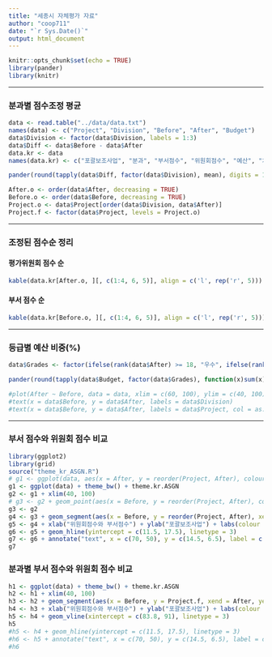 ```yaml
---
title: "세종시 자체평가 자료"
author: "coop711"
date: "`r Sys.Date()`"
output: html_document
---
```


```r
knitr::opts_chunk$set(echo = TRUE)
library(pander)
library(knitr)
```
----

### 분과별 점수조정 평균

```r
data <- read.table("../data/data.txt")
names(data) <- c("Project", "Division", "Before", "After", "Budget")
data$Division <- factor(data$Division, labels = 1:3)
data$Diff <- data$Before - data$After
data.kr <- data
names(data.kr) <- c("포괄보조사업", "분과", "부서점수", "위원회점수", "예산", "차이")
```

```r
pander(round(tapply(data$Diff, factor(data$Division), mean), digits = 1))
```

```r
After.o <- order(data$After, decreasing = TRUE)
Before.o <- order(data$Before, decreasing = TRUE)
Project.o <- data$Project[order(data$Division, data$After)]
Project.f <- factor(data$Project, levels = Project.o)
```

----

### 조정된 점수순 정리

#### 평가위원회 점수 순

```r
kable(data.kr[After.o, ][, c(1:4, 6, 5)], align = c('l', rep('r', 5)))
```

#### 부서 점수 순

```r
kable(data.kr[Before.o, ][, c(1:4, 6, 5)], align = c('l', rep('r', 5)))
```

----

### 등급별 예산 비중(%)

```r
data$Grades <- factor(ifelse(rank(data$After) >= 18, "우수", ifelse(rank(data$After) >= 12, "보통", "미흡")), levels=c("우수", "보통", "미흡"))
```

```r
pander(round(tapply(data$Budget, factor(data$Grades), function(x)sum(x)*100/sum(data$Budget)), digits = 1))
```

```r
#plot(After ~ Before, data = data, xlim = c(60, 100), ylim = c(40, 100), type = "n")
#text(x = data$Before, y = data$After, labels = data$Division)
#text(x = data$Before, y = data$After, labels = data$Project, col = as.numeric(data$Division), cex = 0.5)
```

----

### 부서 점수와 위원회 점수 비교

```r
library(ggplot2)
library(grid)
source("theme_kr_ASGN.R")
# g1 <- ggplot(data, aes(x = After, y = reorder(Project, After), colour = Division)) + geom_point(size = 3) + theme_bw() + theme.kr.ASGN
g1 <- ggplot(data) + theme_bw() + theme.kr.ASGN
g2 <- g1 + xlim(40, 100)
# g3 <- g2 + geom_point(aes(x = Before, y = reorder(Project, After), colour = Division), size = 3) + xlab("위원회점수와 부서점수") + ylab("포괄보조사업")
g3 <- g2
g4 <- g3 + geom_segment(aes(x = Before, y = reorder(Project, After), xend = After, yend = Project, colour = Division), arrow = arrow(length = unit(0.1, "inches"), ends = "both", type = "closed"))
g5 <- g4 + xlab("위원회점수와 부서점수") + ylab("포괄보조사업") + labs(colour = "분과") + theme(legend.position = c(.15,.8))
g6 <- g5 + geom_hline(yintercept = c(11.5, 17.5), linetype = 3)
g7 <- g6 + annotate("text", x = c(70, 50), y = c(14.5, 6.5), label = c("보통", "미흡"), family = "Apple SD Gothic Neo" )
g7
```

### 분과별 부서 점수와 위원회 점수 비교

```r
h1 <- ggplot(data) + theme_bw() + theme.kr.ASGN
h2 <- h1 + xlim(40, 100)
h3 <- h2 + geom_segment(aes(x = Before, y = Project.f, xend = After, yend = Project.f, colour = Division), arrow = arrow(length = unit(0.1, "inches"), ends = "both", type = "closed"))
h4 <- h3 + xlab("위원회점수와 부서점수") + ylab("포괄보조사업") + labs(colour = "분과") + theme(legend.position = c(.15,.85))
h5 <- h4 + geom_vline(xintercept = c(83.8, 91), linetype = 3)
h5
#h5 <- h4 + geom_hline(yintercept = c(11.5, 17.5), linetype = 3)
#h6 <- h5 + annotate("text", x = c(70, 50), y = c(14.5, 6.5), label = c("보통", "미흡"), #family = "Apple SD Gothic Neo" )
#h6
```

